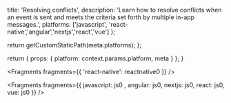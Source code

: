 
  title: 'Resolving conflicts',
  description:
    'Learn how to resolve conflicts when an event is sent and meets the criteria set forth by multiple in-app messages.',
  platforms: ['javascript', 'react-native','angular','nextjs','react','vue'] 
};

  return getCustomStaticPath(meta.platforms);
};

  return {
    props: {
      platform: context.params.platform,
      meta
    }
  };
}


<Fragments fragments={{ 'react-native': reactnative0 }} />


<Fragments fragments={{  javascript: js0 , angular: js0, nextjs: js0, react: js0, vue: js0 }} />
